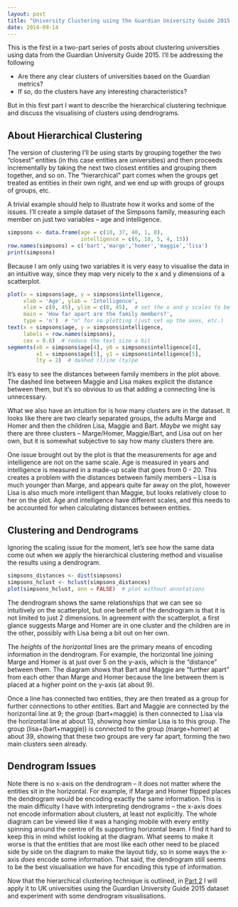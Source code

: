 ```yaml
---
layout: post
title: "University Clustering using the Guardian University Guide 2015: Part 1"
date: 2014-09-14 
---
```


This is the first in a two-part series of posts about clustering universities using data from the Guardian University Guide 2015. I'll be addressing the following

- Are there any clear clusters of universities based on the Guardian metrics?
- If so, do the clusters have any interesting characteristics?

But in this first part I want to describe the hierarchical clustering technique and discuss the visualising of clusters using dendrograms.

About Hierarchical Clustering
-----------------------------
The version of clustering I'll be using starts by grouping together the two "closest" entities (in this case entities are universities) and then proceeds incrementally by taking the next two closest entities and grouping them together, and so on. The "hierarchical" part comes when the groups get treated as entities in their own right, and we end up with groups of groups of groups, etc.

A trivial example should help to illustrate how it works and some of the issues. I'll create a simple dataset of the Simpsons family, measuring each member on just two variables -- age and intelligence.

```r
simpsons <- data.frame(age = c(10, 37, 40, 1, 8),
                       intelligence = c(6, 10, 5, 4, 15))
row.names(simpsons) = c('bart','marge','homer','maggie','lisa')
print(simpsons)
```

Because I am only using two variables it is very easy to visualise the data in an intuitive way, since they map very nicely to the x and y dimensions of a scatterplot.

```r
plot(x = simpsons$age, y = simpsons$intelligence, 
     xlab = 'Age', ylab = 'Intelligence', 
     xlim = c(0, 45), ylim = c(0, 45),  # set the x and y scales to be identical
     main = 'How far apart are the family members?',
     type = 'n')  # "n" for no plotting (just set up the axes, etc.)
text(x = simpsons$age, y = simpsons$intelligence, 
     labels = row.names(simpsons), 
     cex = 0.8)  # reduce the text size a bit
segments(x0 = simpsons$age[4], y0 = simpsons$intelligence[4],
         x1 = simpsons$age[5], y1 = simpsons$intelligence[5],
         lty = 2)  # dashed (l)ine (ty)pe

```

It's easy to see the distances between family members in the plot above. The dashed line between Maggie and Lisa makes explicit the distance between them, but it's so obvious to us that adding a connecting line is unnecessary. 

What we also have an intuition for is how many clusters are in the dataset. It looks like there are two clearly separated groups, the adults Marge and Homer and then the children Lisa, Maggie and Bart. *Maybe* we might say there are three clusters -- Marge/Homer, Maggie/Bart, and Lisa out on her own, but it is somewhat subjective to say how many clusters there are.

One issue brought out by the plot is that the measurements for age and intelligence are not on the same scale. Age is measured in years and intelligence is measured in a made-up scale that goes from 0 - 20. This creates a problem with the distances between family members -- Lisa is much younger than Marge, and appears quite far away on the plot, however Lisa is also much more intelligent than Maggie, but looks relatively close to her on the plot. Age and intelligence have different scales, and this needs to be accounted for when calculating distances between entities.

Clustering and Dendrograms
--------------------------
Ignoring the scaling issue for the moment, let's see how the same data come out when we apply the hierarchical clustering method and visualise the results using a dendrogram.

```r
simpsons_distances <- dist(simpsons)
simpsons_hclust <- hclust(simpsons_distances)
plot(simpsons_hclust, ann = FALSE)  # plot without annotations

```

The dendrogram shows the same relationships that we can see so intuitively on the scatterplot, but one benefit of the dendrogram is that it is not limited to just 2 dimensions. In agreement with the scatterplot, a first glance suggests Marge and Homer are in one cluster and the children are in the other, possibly with Lisa being a bit out on her own.

The *heights* of the *horizontal* lines are the primary means of encoding information in the dendrogram. For example, the horizontal line joining Marge and Homer is at just over 5 on the y-axis, which is the "distance" between them. The diagram shows that Bart and Maggie are "further apart" from each other than Marge and Homer because the line between them is placed at a higher point on the y-axis (at about 9).

Once a line has connected two entities, they are then treated as a group for further connections to other entities. Bart and Maggie are connected by the horizontal line at 9; the *group* (bart+maggie) is then connected to Lisa via the horizontal line at about 13, showing how similar Lisa is to this group. The group (lisa+(bart+maggie)) is connected to the group (marge+homer) at about 39, showing that these two groups are very far apart, forming the two main clusters seen already.

Dendrogram Issues
-----------------
Note there is no x-axis on the dendrogram -- it does not matter where the entities sit in the horizontal. For example, if Marge and Homer flipped places the dendrogram would be encoding exactly the same information. This is the main difficulty I have with interpreting dendrograms -- the x-axis does not encode information about clusters, at least not explicitly. The whole diagram can be viewed like it was a hanging mobile with every entity spinning around the centre of its supporting horizontal beam. I find it hard to keep this in mind whilst looking at the diagram. What seems to make it worse is that the entities that are most like each other need to be placed side by side on the diagram to make the layout tidy, so in some ways the x-axis *does* encode some information. That said, the dendrogram still seems to be the best visualisation we have for encoding this type of information.

Now that the hierarchical clustering technique is outlined, in [Part 2]({% post_url 2014-10-05-clustering-universities-with-guardian-2015-part-2 %}) I will apply it to UK universities using the Guardian University Guide 2015 dataset and experiment with some dendrogram visualisations.









